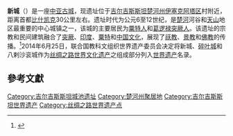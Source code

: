 {{noteTA
|G1=地名
|1=zh-hans:吉尔吉斯语; zh-hant:吉爾吉斯語;
}}
'''新城'''（{{lang-ky|Невакет}}）是一座[[中亚|中亚]][[古城|古城]]，现遗址位于[[吉尔吉斯斯坦|吉尔吉斯斯坦]][[楚河州|楚河州]][[伊塞克阿塔区|伊塞克阿塔区]]{{le|科拉斯纳亚·瑞希卡|Krasnorechenskoye}}村附近，距离首都[[比什凯克|比什凯克]]30公里左右。遗址时代为公元6至12世纪，是[[楚河|楚河]]河谷和[[天山|天山]]地区最重要的中心城镇之一，该城的主要居民为[[粟特人|粟特人]]和[[葛逻禄|葛逻禄]][[突厥人|突厥人]]。该遗址的宗教和民间建筑融合了[[突厥|突厥]]、[[印度|印度]]、[[粟特|粟特]]和[[中国文化|中国文化]]，展现了[[祆教|祆教]]、[[景教|景教]]和[[佛教|佛教]]的传播。<ref>{{Cite news|url = http://epaper.gansudaily.com.cn/gsrb/html/2014-06/25/content_201575.htm|title = “丝绸之路：长安-天山廊道的路网”33处世界文化遗产点简介|date = 2014年6月25日|work = |accessdate = |publisher = 甘肃日报|deadurl = yes|archiveurl = https://web.archive.org/web/20150511203958/http://epaper.gansudaily.com.cn/gsrb/html/2014-06/25/content_201575.htm|archivedate = 2015年5月11日}}</ref>2014年6月25日，联合国教科文组织世界遗产委员会决定将新城、[[碎叶城|碎叶城]]和八剌沙衮城作为[[丝绸之路世界文化遗产|丝绸之路世界文化遗产]]之组成部分列入[[世界遗产|世界遗产]]名录。

==參考文獻==
{{Reflist|2}}

{{Kyrgyzstan-stub}}
{{丝绸之路世界文化遗产}}
{{吉爾吉斯世界遺產}}
[[Category:吉尔吉斯斯坦城池遗址|Category:吉尔吉斯斯坦城池遗址]]
[[Category:楚河州聚居地|Category:楚河州聚居地]]
[[Category:吉尔吉斯斯坦世界遗产|Category:吉尔吉斯斯坦世界遗产]]
[[Category:丝绸之路世界遗产点|Category:丝绸之路世界遗产点]]